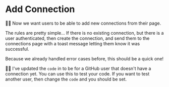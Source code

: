 # Add Connection

👨‍💼 Now we want users to be able to add new connections from
their <LinkToApp to="/settings/profile/connections" /> page.

The rules are pretty simple... If there is no existing connection, but there is
a user authenticated, then create the connection, and send them to the
connections page with a toast message letting them know it was successful.

Because we already handled error cases before, this should be a quick one!

🧝‍♂️ I've updated the `code`
in <InlineFile file="app/utils/providers/github.server.ts" /> to be for a GitHub
user that doesn't have a connection yet. You can use this to test your code.
If you want to test another user, then change the `code` and you should be set.

